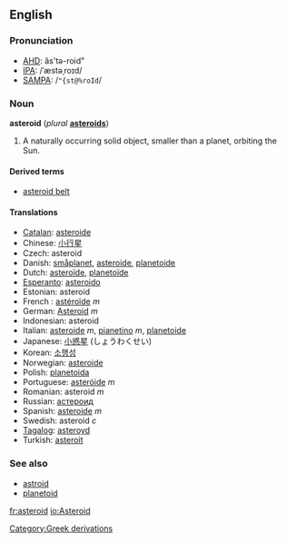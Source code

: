 {{See|Asteroid}}
==English==
===Pronunciation===
*[[w:AHD|AHD]]: ăs'tə-roid"
*[[w:IPA|IPA]]: /ˈæstəˌroɪd/
*[[w:SAMPA|SAMPA]]: /<tt>"{st@%roId</tt>/

===Noun===
{{wikipedia}}
'''asteroid''' (''plural'' '''[[asteroids]]''')

#{{astronomy}} A naturally occurring solid object, smaller than a planet, orbiting the Sun.

====Derived terms====
*[[asteroid belt]]

====Translations====
*[[Catalan]]: [[asteroide#Catalan|asteroide]]
*Chinese: [[小行星]]
*Czech: asteroid
*Danish: [[småplanet]], [[asteroide#Danish|asteroide]], [[planetoide#Danish|planetoide]]
*Dutch: [[asteroïde]], [[planetoïde]]
*[[Esperanto]]: [[asteroido]]
*Estonian: asteroid
*French : [[astéroïde]] ''m''
*German: [[Asteroid]] ''m''
*Indonesian: asteroid
*Italian: [[asteroide#Italian|asteroide]] ''m'', [[pianetino]] ''m'', [[planetoide#Italian|planetoide]]
*Japanese: [[小惑星]] (しょうわくせい)
*Korean: [[소행성]]
*Norwegian: [[asteroide#Norwegian|asteroide]]
*Polish: [[planetoida]]
*Portuguese: [[asteróide]] ''m''
*Romanian: asteroid ''m''
*Russian: [[астероид]]
*Spanish: [[asteroide#Spanish|asteroide]] ''m''
*Swedish: asteroid ''c''
*[[Tagalog]]: [[asteroyd]]
*Turkish: [[asteroit]]

===See also===
*[[astroid]]
*[[planetoid]]

[[Category:Greek derivations]]

[[fr:asteroid]]
[[io:Asteroid]]